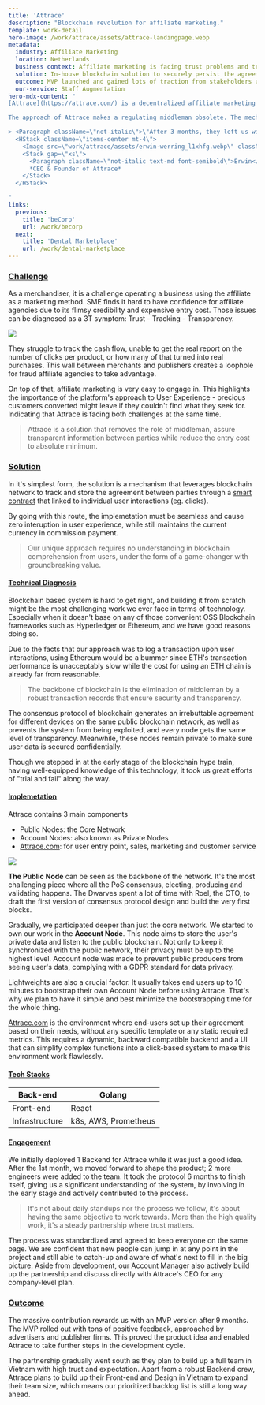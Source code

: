 ```yaml
---
title: 'Attrace'
description: "Blockchain revolution for affiliate marketing."
template: work-detail
hero-image: /work/attrace/assets/attrace-landingpage.webp
metadata:
  industry: Affiliate Marketing
  location: Netherlands
  business context: Affiliate marketing is facing trust problems and transparency issues
  solution: In-house blockchain solution to securely persist the agreement between parties
  outcome: MVP launched and gained lots of traction from stakeholders and advertisers
  our-service: Staff Augmentation
hero-mdx-content: "
[Attrace](https://attrace.com/) is a decentralized affiliate marketing network that bridges publishers (like e-commerce websites) and advertisers (like merchant) based in the Netherlands. The platform is capable of registering and auditing any action between parties. The progress has never been more transparent and accurate.

The approach of Attrace makes a regulating middleman obsolete. The mechanism of affiliate marketing is based on sales achieved. Attrace targets every customer size from big merchants to tiny blogs, as it solves all tracking and trust issues between parties. Attrace's blockchain technology enables payment to be processed much more quickly - a lifesaver for a steadier cash flow.

> <Paragraph className=\"not-italic\">\"After 3 months, they left us with great development and improvement, in terms of work result and team synchronization. A worthy evidence for Attrace’s investments and we hope nothing more than to keep going with them in long-term, provide opportunities for these devs to grow with Attrace.\"</Paragraph>
  <HStack className=\"items-center mt-4\">
    <Image src=\"work/attrace/assets/erwin-werring_l1xhfg.webp\" className=\"rounded-full h-12 w-12\" />
    <Stack gap=\"xs\">
      <Paragraph className=\"not-italic text-md font-semibold\">Erwin</Paragraph>
      *CEO & Founder of Attrace*
    </Stack>
  </HStack>

"
links:
  previous:
    title: 'beCorp'
    url: /work/becorp
  next:
    title: 'Dental Marketplace'
    url: /work/dental-marketplace
---
```


### [Challenge](https://dwarves.foundation/work/attrace#challenge)

As a merchandiser, it is a challenge operating a business using the affiliate as a marketing method. SME finds it hard to have confidence for affiliate agencies due to its flimsy credibility and expensive entry cost. Those issues can be diagnosed as a 3T symptom: Trust - Tracking - Transparency.

![](/work/attrace/assets/attrace-challenges.webp)

They struggle to track the cash flow, unable to get the real report on the number of clicks per product, or how many of that turned into real purchases. This wall between merchants and publishers creates a loophole for fraud affiliate agencies to take advantage.

On top of that, affiliate marketing is very easy to engage in. This highlights the importance of the platform's approach to User Experience - precious customers converted might leave if they couldn't find what they seek for. Indicating that Attrace is facing both challenges at the same time.

> Attrace is a solution that removes the role of middleman, assure transparent information between parties while reduce the entry cost to absolute minimum.

### [Solution](https://dwarves.foundation/work/attrace#solution)

In it's simplest form, the solution is a mechanism that leverages blockchain network to track and store the agreement between parties through a [smart contract](https://en.wikipedia.org/wiki/Smart_contract) that linked to individual user interactions (eg. clicks).

By going with this route, the implemetation must be seamless and cause zero interuption in user experience, while still maintains the current currency in commission payment.

> Our unique approach requires no understanding in blockchain comprehension from users, under the form of a game-changer with groundbreaking value.

#### [Technical Diagnosis](https://dwarves.foundation/work/attrace#technical-diagnosis)

Blockchain based system is hard to get right, and building it from scratch might be the most challenging work we ever face in terms of technology. Especially when it doesn't base on any of those convenient OSS Blockchain frameworks such as Hyperledger or Ethereum, and we have good reasons doing so.

Due to the facts that our approach was to log a transaction upon user interactions, using Ethereum would be a bummer since ETH's transaction performance is unacceptably slow while the cost for using an ETH chain is already far from reasonable.

> The backbone of blockchain is the elimination of middleman by a robust transaction records that ensure security and transparency.

The consensus protocol of blockchain generates an irrebuttable agreement for different devices on the same public blockchain network, as well as prevents the system from being exploited, and every node gets the same level of transparency. Meanwhile, these nodes remain private to make sure user data is secured confidentially.

Though we stepped in at the early stage of the blockchain hype train, having well-equipped knowledge of this technology, it took us great efforts of "trial and fail" along the way.

#### [Implemetation](https://dwarves.foundation/work/attrace#implemetation)

Attrace contains 3 main components

*   Public Nodes: the Core Network
*   Account Nodes: also known as Private Nodes
*   [Attrace.com](https://attrace.com/): for user entry point, sales, marketing and customer service

![](/work/attrace/assets/attrace-example.webp)

**The Public Node** can be seen as the backbone of the network. It's the most challenging piece where all the PoS consensus, electing, producing and validating happens. The Dwarves spent a lot of time with Roel, the CTO, to draft the first version of consensus protocol design and build the very first blocks.

Gradually, we participated deeper than just the core network. We started to own our work in the **Account Node**. This node aims to store the user's private data and listen to the public blockchain. Not only to keep it synchronized with the public network, their privacy must be up to the highest level. Account node was made to prevent public producers from seeing user's data, complying with a GDPR standard for data privacy.

Lightweights are also a crucial factor. It usually takes end users up to 10 minutes to bootstrap their own Account Node before using Attrace. That's why we plan to have it simple and best minimize the bootstrapping time for the whole thing.

[Attrace.com](https://attrace.com/) is the environment where end-users set up their agreement based on their needs, without any specific template or any static required metrics. This requires a dynamic, backward compatible backend and a UI that can simplify complex functions into a click-based system to make this environment work flawlessly.

#### [Tech Stacks](https://dwarves.foundation/work/attrace#tech-stacks)

| Back-end | Golang |
| --- | --- |
| Front-end | React |
| Infrastructure | k8s, AWS, Prometheus |

#### [Engagement](https://dwarves.foundation/work/attrace#engagement)

We initially deployed 1 Backend for Attrace while it was just a good idea. After the 1st month, we moved forward to shape the product; 2 more engineers were added to the team. It took the protocol 6 months to finish itself, giving us a significant understanding of the system, by involving in the early stage and actively contributed to the process.

> It's not about daily standups nor the process we follow, it's about having the same objective to work towards. More than the high quality work, it's a steady partnership where trust matters.

The process was standardized and agreed to keep everyone on the same page. We are confident that new people can jump in at any point in the project and still able to catch-up and aware of what's next to fill in the big picture. Aside from development, our Account Manager also actively build up the partnership and discuss directly with Attrace's CEO for any company-level plan.

### [Outcome](https://dwarves.foundation/work/attrace#outcome)

The massive contribution rewards us with an MVP version after 9 months. The MVP rolled out with tons of positive feedback, approached by advertisers and publisher firms. This proved the product idea and enabled Attrace to take further steps in the development cycle.

The partnership gradually went south as they plan to build up a full team in Vietnam with high trust and expectation. Apart from a robust Backend crew, Attrace plans to build up their Front-end and Design in Vietnam to expand their team size, which means our prioritized backlog list is still a long way ahead.